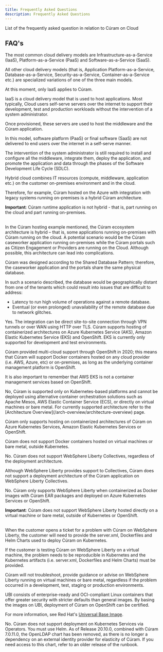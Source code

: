 ```yaml
---
title: Frequently Asked Questions
description: Frequently Asked Questions
---
```

<PageDescription>

List of the frequently asked question in relation to Cúram on Cloud

</PageDescription>

## FAQ's

<Accordion>

<AccordionItem title="Which cloud delivery model applies to Cúram?" >
The most common cloud delivery models are Infrastructure-as-a-Service (IaaS), Platform-as-a-Service (PaaS) and Software-as-a-Service (SaaS).

All other cloud delivery models (that is, Application Platform-as-a-Service, Database-as-a-Service, Security-as-a-Service, Container-as-a-Service etc.) are specialized variations of one of the three main models.

At this moment, only IaaS applies to Cúram.
</AccordionItem>

<AccordionItem title="How does Infrastructure-as-a-Service (IaaS) apply to Cúram?">
IaaS is a cloud delivery model that is used to host applications. Most typically, Cloud users self-serve servers over the internet to support their development, test and production workloads without the intervention of a system administrator.

Once provisioned, these servers are used to host the middleware and the Cúram application.

In this model, software platform (PaaS) or final software (SaaS) are not delivered to end users over the internet in a self-serve manner.

The intervention of the system administrator is still required to install and configure all the middleware, integrate them, deploy the application,
and promote the application and data through the phases of the Software Development Life Cycle (SDLC).
</AccordionItem>

<AccordionItem title="How does hybrid cloud apply to Cúram?">
Hybrid cloud combines IT resources (compute, middleware, application etc.) on the customer on-premises environment and in the cloud.

Therefore, for example, Cúram hosted on the Azure with integration with legacy systems running on-premises is a hybrid Cúram architecture.

<InlineNotification kind="warning">

**Important**:
Cúram runtime application is not hybrid - that is, part running on the cloud and part running on-premises.

</InlineNotification>
<br/>
In the Cúram hosting example mentioned, the Cúram ecosystem architecture is hybrid – that is, some applications running on-premises with Cúram running on the cloud.
</AccordionItem>

<AccordionItem title="Can the Cúram application be decomposed to run in a hybrid cloud architecture?">
A potential scenario would be the Cúram caseworker application running on-premises while the Cúram portals such as Citizen Engagement or Providers are running on the Cloud. Although possible, this architecture can lead into complications.

Cúram was designed according to the Shared Database Pattern; therefore, the caseworker application and the portals share the same physical database.

In such a scenario described, the database would be geographically distant from one of the tenants which could result into issues that are difficult to address:

* Latency to run high volume of operations against a remote database.
* Eventual (or even prolonged) unavailability of the remote database due to network glitches.

</AccordionItem>

<AccordionItem title="Could Cúram hosted on the Cloud be integrated with on-premises legacy systems?">
Yes. The integration can be direct site-to-site connection through VPN tunnels or over WAN using HTTP over TLS.

</AccordionItem>

<AccordionItem title="What managed Kubernetes services from cloud providers are supported for deploying containerized Cúram?">
Cúram supports hosting of containerized architectures on Azure Kubernetes Service (AKS), Amazon Elastic Kubernetes Service (EKS) and OpenShift. EKS is currently only supported for development and test environments.

Cúram provided multi-cloud support through OpenShift in 2020; this means that Cúram will support Docker containers hosted on any cloud provider (i.e. AWS, Azure, etc) or on-premises,
as long as the underlying container management platform is OpenShift.

It is also important to remember that AWS EKS is not a container management services based on OpenShift.
</AccordionItem>

<AccordionItem title="Can we host Cúram containers outside Kubernetes?">
No, Cúram is supported only on Kubernetes-based platforms and cannot be deployed using alternative container orchestration solutions such as Apache Mesos, AWS Elastic Container Service (ECS), or directly on virtual machines or bare metal. For currently supported architecture refer to the [Architecture Overview](/arch-overview/architecture-overview) page.

Cúram only supports hosting on containerized architectures of Cúram on Azure Kubernetes Services, Amazon Elastic Kubernetes Services or OpenShift.

Cúram does not support Docker containers hosted on virtual machines or bare metal, outside Kubernetes.
</AccordionItem>

<AccordionItem title="Can we use WebSphere Liberty Collectives on the architecture?">
No. Cúram does not support WebSphere Liberty Collectives, regardless of the deployment architecture.

Although WebSphere Liberty provides support to Collectives, Cúram does not support a deployment architecture of the Cúram application on WebSphere Liberty Collectives.

</AccordionItem>

<AccordionItem title="Can we use WebSphere Liberty outside Kubernetes? For example, on a virtual machine?">
No. Cúram only supports WebSphere Liberty when containerized as Docker images with Cúram EAR packages and deployed on Azure Kubernetes Services or OpenShift.

<InlineNotification kind="warning">

**Important**:
Cúram does not support WebSphere Liberty hosted directly on a virtual machine or bare metal, outside of Kubernetes or OpenShift.

</InlineNotification>
<br/>
When the customer opens a ticket for a problem with Cúram on WebSphere Liberty, the customer will need to provide the server.xml, Dockerfiles and Helm Charts used to deploy Cúram on Kubernetes.

If the customer is testing Cúram on WebSphere Liberty on a virtual machine, the problem needs to be reproducible in Kubernetes and the Kubernetes artifacts (i.e. server.xml, Dockerfiles and Helm Charts) must be provided.

Cúram will not troubleshoot, provide guidance or advise on WebSphere Liberty running on virtual machines or bare metal, regardless if the problem occurred in a development, test, staging or production environments.
</AccordionItem>

<AccordionItem title="What is the Universal Base Image (UBI)?">
UBI consists of enterprise-ready and OCI-compliant Linux containers that offer greater security with stricter defaults than general images. By basing the images on UBI, deployment of Cúram on OpenShift can be certified.

For more information, see Red Hat's [Universal Base Image](https://www.redhat.com/en/blog/introducing-red-hat-universal-base-image).
</AccordionItem>

<AccordionItem title="Can we use Operators?">
No. Cúram does not support deployment on Kubernetes Services via Operators. You must use Helm.
</AccordionItem>

<AccordionItem title="What happened to the OpenLDAP chart in the runbook?">
As of Release 20.10.0, combined with Cúram 7.0.11.0, the OpenLDAP chart has been removed, as there is no longer a dependency on an external identity provider for elasticity of Cúram.
If you need access to this chart, refer to an older release of the runbook.
</AccordionItem>

</Accordion>
